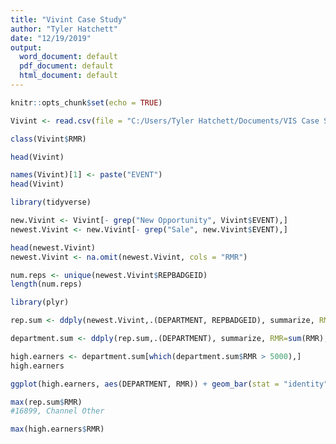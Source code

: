 ---
title: "Vivint Case Study"
author: "Tyler Hatchett"
date: "12/19/2019"
output:
  word_document: default
  pdf_document: default
  html_document: default
---

```{r setup, include=FALSE}
knitr::opts_chunk$set(echo = TRUE)
```

```{r}
Vivint <- read.csv(file = "C:/Users/Tyler Hatchett/Documents/VIS Case Study Data.csv", header = TRUE, sep = ",")
```

```{r}
class(Vivint$RMR)
```


```{r}
head(Vivint)
```

```{r}
names(Vivint)[1] <- paste("EVENT")
head(Vivint)

```

```{r}
library(tidyverse)

new.Vivint <- Vivint[- grep("New Opportunity", Vivint$EVENT),]
newest.Vivint <- new.Vivint[- grep("Sale", new.Vivint$EVENT),]
```

```{r}
head(newest.Vivint)
newest.Vivint <- na.omit(newest.Vivint, cols = "RMR")
```

```{r}
num.reps <- unique(newest.Vivint$REPBADGEID)
length(num.reps)
```

```{r}
library(plyr)

rep.sum <- ddply(newest.Vivint,.(DEPARTMENT, REPBADGEID), summarize, RMR=sum(RMR), COUNT=length(REPBADGEID))
```

```{r}
department.sum <- ddply(rep.sum,.(DEPARTMENT), summarize, RMR=sum(RMR), COUNT=length(DEPARTMENT))
```

```{r}
high.earners <- department.sum[which(department.sum$RMR > 5000),]
high.earners
```

```{r}
ggplot(high.earners, aes(DEPARTMENT, RMR)) + geom_bar(stat = "identity")
```

```{r}
max(rep.sum$RMR)
#16899, Channel Other
```

```{r}
max(high.earners$RMR)
```

